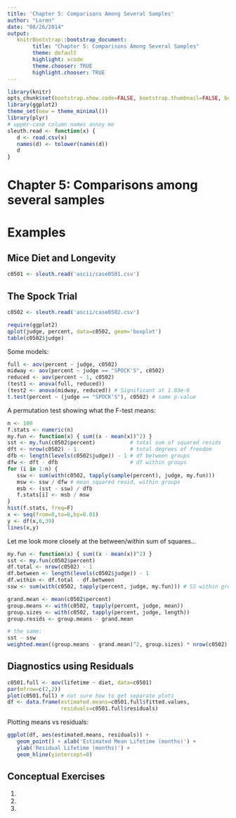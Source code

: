 ```yaml
---
title: 'Chapter 5: Comparisons Among Several Samples'
author: "Loren"
date: "08/26/2014"
output:
   knitrBootstrap::bootstrap_document:
        title: "Chapter 5: Comparisons Among Several Samples"
        theme: default
        highlight: xcode
        theme.chooser: TRUE
        highlight.chooser: TRUE
---
```


```r
library(knitr)
opts_chunk$set(bootstrap.show.code=FALSE, bootstrap.thumbnail=FALSE, bootstrap.show.message=FALSE)
library(ggplot2)
theme_set(new = theme_minimal())
library(plyr)
# upper-case column names annoy me
sleuth.read <- function(x) {
   d <- read.csv(x)
   names(d) <- tolower(names(d))
   d
}
```

# Chapter 5: Comparisons among several samples

# Examples

## Mice Diet and Longevity

```r
c0501 <- sleuth.read('ascii/case0501.csv')
```


## The Spock Trial

```r
c0502 <- sleuth.read('ascii/case0502.csv')
```

```r
require(ggplot2)
qplot(judge, percent, data=c0502, geom='boxplot')
table(c0502$judge)
```


Some models:

```r
full <- aov(percent ~ judge, c0502)
midway <- aov(percent ~ judge == "SPOCK'S", c0502)
reduced <- aov(percent ~ 1, c0502)
(test1 <- anova(full, reduced))
(test2 <- anova(midway, reduced)) # Significant at 1.03e-6
t.test(percent ~ (judge == "SPOCK'S"), c0502) # same p-value
```


A permutation test showing what the F-test means:

```r
n <- 100
f.stats <- numeric(n)
my.fun <- function(x) { sum((x - mean(x))^2) }
sst <- my.fun(c0502$percent)           # total sum of squared resids
dft <- nrow(c0502) - 1                 # total degrees of freedom
dfb <- length(levels(c0502$judge)) - 1 # df between groups
dfw <- dft - dfb                       # df within groups
for (i in 1:n) {
   ssw <- sum(with(c0502, tapply(sample(percent), judge, my.fun)))
   msw <- ssw / dfw # mean squared resid, within groups
   msb <- (sst - ssw) / dfb
   f.stats[i] <- msb / msw
}
hist(f.stats, freq=F)
x <- seq(from=0,to=6,by=0.01)
y <- df(x,6,39)
lines(x,y)
```


Let me look more closely at the between/within sum of squares...

```r
my.fun <- function(x) { sum((x - mean(x))^2) }
sst <- my.fun(c0502$percent)
df.total <- nrow(c0502) - 1
df.between <- length(levels(c0502$judge)) - 1
df.within <- df.total - df.between
ssw <- sum(with(c0502, tapply(percent, judge, my.fun))) # SS within groups

grand.mean <- mean(c0502$percent)
group.means <- with(c0502, tapply(percent, judge, mean))
group.sizes <- with(c0502, tapply(percent, judge, length))
group.resids <- group.means - grand.mean

# the same:
sst - ssw
weighted.mean((group.means - grand.mean)^2, group.sizes) * nrow(c0502)
```


## Diagnostics using Residuals

```r
c0501.full <- aov(lifetime ~ diet, data=c0501)
par(mfrow=c(2,2))
plot(c0501.full) # not sure how to get separate plots
df <- data.frame(estimated.means=c0501.full$fitted.values,
                 residuals=c0501.full$residuals)
```

Plotting means vs residuals:

```r
ggplot(df, aes(estimated.means, residuals)) +
   geom_point() + xlab('Estimated Mean Lifetime (months)') +
   ylab('Residual Lifetime (months)') +
   geom_hline(yintercept=0)
```



## Conceptual Exercises

1. 
2. 
3. 
